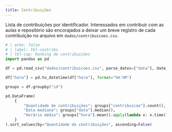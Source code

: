 ```yaml
---
title: Contribuições
---
```


Lista de contribuições por identificador.
Interessados em contribuir com as aulas e repositório são encorajados a deixar um breve registro de cada contribuição no arquivo em `dados/contribuicoes.csv`.

```python
# | echo: false
# | label: tbl-contribs
# | tbl-cap: Ranking de contribuições
import pandas as pd

df = pd.read_csv("dados/contribuicoes.csv", parse_dates=["data"], date_format="mixed", dayfirst=True)

df["hora"] = pd.to_datetime(df["hora"], format="%H:%M")

groups = df.groupby("id")

pd.DataFrame(
    {
        "Quantidade de contribuições": groups["contribuicao"].count(),
        "Data mediana": groups["data"].median(),
        "Horário médio": groups["hora"].mean().apply(lambda x: x.time()),
    }
).sort_values(by="Quantidade de contribuições", ascending=False)
```
